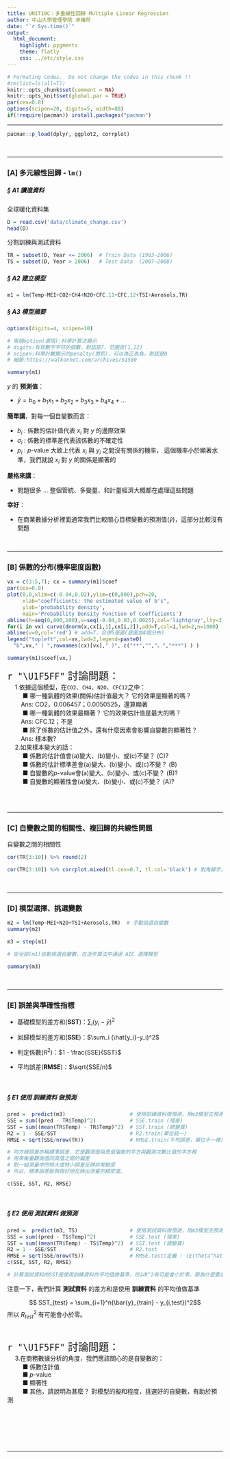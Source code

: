 ---
title: UNIT10C：多重線性回歸 Multiple Linear Regression
author: 中山大學管理學院 卓雍然
date: "`r Sys.time()`"
output: 
  html_document:
    highlight: pygments
    theme: flatly
    css: ../etc/style.css
---

```{r results='hide', message=FALSE, warning=FALSE, echo=F}
# Formating Codes.  Do not change the codes in this chunk !!
#rm(list=ls(all=T))
knitr::opts_chunk$set(comment = NA)
knitr::opts_knit$set(global.par = TRUE)
par(cex=0.8)
options(scipen=20, digits=5, width=80)
if(!require(pacman)) install.packages("pacman")
```
<hr>

```{r results='hide', message=FALSE, warning=FALSE}
pacman::p_load(dplyr, ggplot2, corrplot)
```
<br><hr>

### [A] 多元線性回歸 - `lm()` 

##### § A1 讀進資料
全球暖化資料集
```{r}
D = read.csv('data/climate_change.csv')
head(D)
```

分割訓練與測試資料
```{r}
TR = subset(D, Year <= 2006)  # Train Data (1983~2006)
TS = subset(D, Year > 2006)   # Test Data  (2007~2008)
```


##### § A2 建立模型
```{r}
m1 = lm(Temp~MEI+CO2+CH4+N2O+CFC.11+CFC.12+TSI+Aerosols,TR)
```

##### § A3 模型摘要
```{r}
options(digits=4, scipen=10) 

# 兩個option(選項):科學計算法顯示
# digits:有效數字字符的個數，默認是7，范圍是[1,22]
# scipen:科學計數顯示的penalty(懲罰)，可以為正為負，默認是0
# 細節:https://walkonnet.com/archives/51580

summary(m1)

```

$y$ 的 __預測值__： 

+ $\hat{y} = b_0 + b_1 x_1 + b_2 x_2 + b_3 x_3 + b_4 x_4 + ...$

__簡單講__，對每一個自變數而言：

+ $b_i$ : 係數的估計值代表 $x_i$ 對 $y$ 的邊際效果
+ $\sigma_i$ : 係數的標準差代表該係數的不確定性
+ $p_i$ : $p$-value 大致上代表 $x_i$ 與 $y_i$ 之間沒有關係的機率，
這個機率小於顯著水準，我們就說 $x_i$ 對 $y$ 的關係是顯著的

__嚴格來講__：

+ 問題很多 ... 整個管統、多變量、和計量經濟大概都在處理這些問題

__幸好__：

+ 在商業數據分析裡面通常我們比較關心目標變數的預測值($\hat{y}$)，這部分比較沒有問題

<br><hr>

### [B] 係數的分布(機率密度函數)

```{r fig.width=8, fig.height=4.5, fig.align="center"}
vx = c(3:5,7); cx = summary(m1)$coef  
par(cex=0.8)
plot(0,0,xlim=c(-0.04,0.02),ylim=c(0,800),pch=20,
     xlab="coefficients: the estimated value of b's",
     ylab='probability density',
     main='Probability Density Function of Coefficients')
abline(h=seq(0,800,100),v=seq(-0.04,0.03,0.0025),col='lightgray',lty=3) # 網格線範圍、顏色、形狀
for(i in vx) curve(dnorm(x,cx[i,1],cx[i,2]),add=T,col=i,lwd=2,n=1000)
abline(v=0,col='red') # add=T，合併5張圖(底圖加4個分布)
legend("topleft",col=vx,lwd=2,legend=paste0(
  "b",vx," ( ",rownames(cx)[vx]," )", c("**","","。","***") ) )

summary(m1)$coef[vx,]

```

<p class="qiz">
<span style="font-size:24px">`r "\U1F5FF"` 討論問題：</span><br>
&emsp; 1.依據這個模型，在`CO2`、`CH4`、`N2O`、`CFC12`之中：<br>
&emsp; &emsp; ■ 哪一種氣體的效果(關係)估計值最大？ 它的效果是顯著的嗎？ <br>
&emsp; &emsp;Ans: CO2，0.006457；0.0050525，還算顯著<br>
&emsp; &emsp; ■ 哪一種氣體的效果最顯著？ 它的效果估計值是最大的嗎？<br>
&emsp; &emsp;Ans: CFC.12；不是<br>
&emsp; &emsp; ■ 除了係數的估計值之外，還有什麼因素會影響自變數的顯著性？<br>
&emsp; &emsp;Ans: 樣本數?<br>
&emsp; 2.如果樣本變大的話：<br>
&emsp; &emsp; ■ 係數的估計值會(a)變大、(b)變小、或(c)不變？ (C)?<br>
&emsp; &emsp; ■ 係數的估計標準差會(a)變大、(b)變小、或(c)不變？  (B)<br>
&emsp; &emsp; ■ 自變數的$p$-value會(a)變大、(b)變小、或(c)不變？ (B)?<br>
&emsp; &emsp; ■ 自變數的顯著性會(a)變大、(b)變小、或(c)不變？ (A)?<br>
</p class="qiz"><br>
<br><hr>

### [C] 自變數之間的相關性、複回歸的共線性問題
自變數之間的相關性
```{r}
cor(TR[3:10]) %>% round(2)
```

```{r fig.width=5, fig.height=5}
cor(TR[3:10]) %>% corrplot.mixed(tl.cex=0.7, tl.col='black') # 對角線字大小&顏色
```
<br><hr>

### [D] 模型選擇、挑選變數
```{r}
m2 = lm(Temp~MEI+N2O+TSI+Aerosols,TR)  # 手動挑選自變數
summary(m2)
```

```{r}
m3 = step(m1)   

# 從全部(m1)自動挑選自變數，在逐步算法中通過 AIC 選擇模型

```

```{r}
summary(m3)

```
<br><hr>

### [E] 誤差與準確性指標

+ 基礎模型的差方和(__SST__)：$\sum_i (y_i-\bar{y})^2$

+ 回歸模型的差方和(__SSE__)：$\sum_i (\hat{y_i}-y_i)^2$ 

+ 判定係數($R^2$)：$1 - \frac{SSE}{SST}$

+ 平均誤差(__RMSE__)：$\sqrt{SSE/n}$

<br>

##### § E1 使用 __訓練資料__ 做預測
```{r}
pred =  predict(m3)                     # 使用訓練資料做預測，用m3模型去預測TR
SSE = sum((pred - TR$Temp)^2)           # SSE.train (殘差)
SST = sum((mean(TR$Temp) - TR$Temp)^2)  # SST.train (總變異)
R2 = 1 - SSE/SST                        # R2.train(單位統一)
RMSE = sqrt(SSE/nrow(TR))               # RMSE.train(平均誤差，單位不一樣)

# 均方根誤差亦稱標準誤差，它是觀測值與真值偏差的平方與觀測次數比值的平方根
# 用來衡量觀測值同真值之間的偏差 
# 對一組測量中的特大或特小誤差反映非常敏感
# 所以，標準誤差能夠很好地反映出測量的精密度。

c(SSE, SST, R2, RMSE)

```
<br>

##### § E2 使用 __測試資料__ 做預測
```{r}
pred =  predict(m3, TS)                 # 使用測試資料做預測，用m3模型去預測TS
SSE = sum((pred - TS$Temp)^2)           # SSE.test (殘差)
SST = sum((mean(TR$Temp) - TS$Temp)^2)  # SST.test (總變異)
R2 = 1 - SSE/SST                        # R2.test
RMSE = sqrt(SSE/nrow(TS))               # RMSE.test(定義 : (E(theta^hat - theta))**0.5)
c(SSE, SST, R2, RMSE)

# 計算測試資料的SST是使用訓練資料的平均值做基準，所以R^2有可能會小於零，那為什麼要這麼做?

```
注意一下，我們計算 __測試資料__ 的差方和是使用 __訓練資料__ 的平均值做基準

$$ SST_{test} = \sum_{i=1}^n(\bar{y}_{train} - y_{i,test})^2$$
所以 $R_{test}^2$ 有可能會小於零。

<br>

<p class="qiz">
<span style="font-size:24px">`r "\U1F5FF"` 討論問題：</span><br>
&emsp; 3.在商務數據分析的角度，我們應該關心的是自變數的：<br>
&emsp; &emsp; ■ 係數估計值<br>
&emsp; &emsp; ■ $p$-value<br>
&emsp; &emsp; ■ 顯著性<br>
&emsp; &emsp; ■ 其他，請說明為甚麼？ 對模型的擬和程度，挑選好的自變數，有助於預測<br>
</p class="qiz"><br>

<br><br><br><hr>



